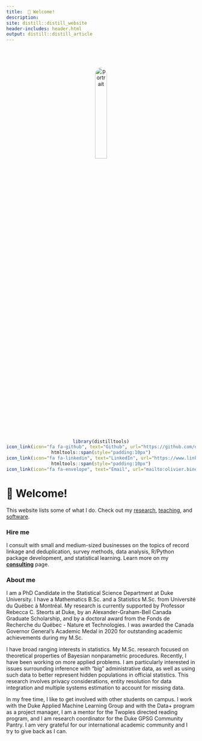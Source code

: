 ```yaml
---
title: 	👋 Welcome!
description:
site: distill::distill_website
header-includes: header.html
output: distill::distill_article
---
```


  <link rel="stylesheet" href="custom.css">


<center>
<img src="media/portrait2.jpg" alt="portrait" width="25%" style="border-radius: 50%; margin-top:10%">
</center>

<center>
```r
library(distilltools)
icon_link(icon="fa fa-github", text="Github", url="https://github.com/olivierbinette")
htmltools::span(style="padding:10px")
icon_link(icon="fa fa-linkedin", text="LinkedIn", url="https://www.linkedin.com/in/olivier-binette/")
htmltools::span(style="padding:10px")
icon_link(icon="fa fa-envelope", text="Email", url="mailto:olivier.binette@duke.edu")


```

</center>
 
# 👋 Welcome!

This website lists some of what I do. Check out my [ research](./research.html), [teaching](./teaching.html), and [software](./software.html).

### Hire me

I consult with small and medium-sized businesses on the topics of record linkage and deduplication, survey methods, data analysis, R/Python package development, and statistical learning. Learn more on my [**consulting**](consulting.html) page.

### About me

I am a PhD Candidate in the Statistical Science Department at Duke University. I have a Mathematics B.Sc. and a Statistics M.Sc. from Université du Québec à Montréal. My research is currently supported by Professor Rebecca C. Steorts at Duke, by an Alexander-Graham-Bell Canada Graduate Scholarship, and by a doctoral award from the Fonds de Recherche du Québec - Nature et Technologies. I was awarded the Canada Governor General's Academic Medal in 2020 for outstanding academic achievements during my M.Sc.

I have broad ranging interests in statistics. My M.Sc. research focused on theoretical properties of Bayesian nonparametric procedures. Recently, I have been working on more applied problems. I am particularly interested in issues surrounding inference with "big" administrative data, as well as using such data to better represent hidden populations in official statistics. This research involves privacy considerations, entity resolution for data integration and multiple systems estimation to account for missing data. 

In my free time, I like to get involved with other students on campus. I work with the Duke Applied Machine Learning Group and with the Data+ program as a project manager, I am a mentor for the Twoples directed reading program, and I am research coordinator for the Duke GPSG Community Pantry. I am very grateful for our international academic community and I try to give back as I can.

